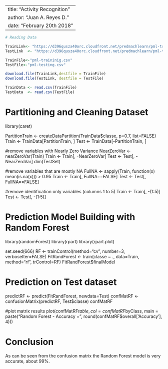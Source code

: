 
---
title: "Activity Recognition"
author: "Juan A. Reyes D."
date: "February 20th 2018"
---

```r
# Reading Data

TrainLink<- "https://d396qusza40orc.cloudfront.net/predmachlearn/pml-training.csv"
TestLink  <- "https://d396qusza40orc.cloudfront.net/predmachlearn/pml-testing.csv"

TrainFile<-"pml-traininig.csv"
TestFile<-"pml-testing.csv"

download.file(TrainLink,destfile = TrainFile)
download.file(TestLink, destfile = TestFile)

TrainData <- read.csv(TrainFile)
TestData  <- read.csv(TestFile)
```

# Partitioning and Cleaning Dataset

library(caret)

PartitionTrain  <- createDataPartition(TrainData$classe, p=0.7, list=FALSE)
Train <- TrainData[PartitionTrain, ]
Test  <- TrainData[-PartitionTrain, ]

#remove variables with Nearly Zero Variance
NearZeroVar <- nearZeroVar(Train)
Train <- Train[, -NearZeroVar]
Test  <- Test[, -NearZeroVar]
dim(TestSet)

#remove variables that are mostly NA
FullNA    <- sapply(Train, function(x) mean(is.na(x))) > 0.95
Train <- Train[, FullNA==FALSE]
Test  <- Test[, FullNA==FALSE]

#remove identification only variables (columns 1 to 5)
Train <- Train[, -(1:5)]
Test  <- Test[, -(1:5)]


# Prediction Model Building with Random Forest

library(randomForest)
library(rpart)
library(rpart.plot)

set.seed(666)
RF <- trainControl(method="cv", number=3, verboseIter=FALSE)
FitRandForest <- train(classe ~ ., data=Train, method="rf", trControl=RF)
FitRandForest$finalModel


# Prediction on Test dataset

predictRF <- predict(FitRandForest, newdata=Test)
confMatRF <- confusionMatrix(predictRF, Test$classe)
confMatRF

#plot matrix results
plot(confMatRF$table, col = confMatRF$byClass, main = paste("Random Forest - Accuracy =",
     round(confMatRF$overall['Accuracy'], 4)))
     
     
# Conclusion

As can be seen from the confusion matrix the Random Forest model is very accurate, about 99%. 
